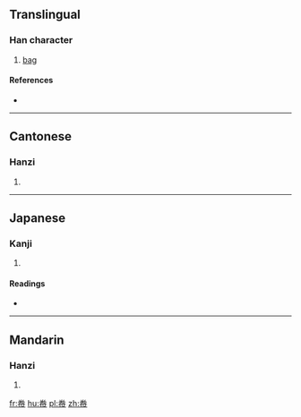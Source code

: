 ==Translingual==

===Han character===
{{Han char|rn=50|rad=巾|as=06|sn=9|four=90227|canj=FQLB}}

# [[bag]]

====References====
* {{Han ref|kx=0331.060|dkj=08881|dj=0636.210|hdz=10738.060|uh=5E23|ud=24099|bh=CEB2|bd=52914}}

----

==Cantonese==

===Hanzi===
{{yue-hanzi|jyut=[[gyun3]]|y=gyun3}}

# {{defn|lang=yue|sort=巾06}}

----

==Japanese==

===Kanji===
{{ja-kanji|grade=|rs=巾06}}

# {{defn|lang=ja|sort=巾06}}

====Readings====
* {{ja-readings|on=[[けん]] (ken), [[げん]] (gen)|kun=[[ふくろ]] (fukuro)}}

----

==Mandarin==

===Hanzi===
{{cmn-hanzi|pin=[[juǎn]] ([[juan3]]), [[juàn]] ([[juan4]])|wg=chüan<sup>3</sup>, chüan<sup>4</sup>}}

# {{defn|lang=cmn|sort=巾06}}

[[fr:帣]]
[[hu:帣]]
[[pl:帣]]
[[zh:帣]]